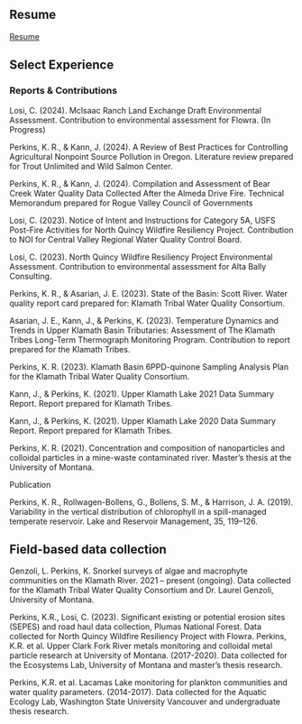 <br>
<br>

## Resume

[Resume](/resume.pdf)

## Select Experience

### Reports & Contributions

Losi, C. (2024). McIsaac Ranch Land Exchange Draft Environmental Assessment. Contribution to environmental assessment for Flowra. (In Progress)

Perkins, K. R., & Kann, J. (2024). A Review of Best Practices for Controlling Agricultural Nonpoint Source Pollution in Oregon. Literature review prepared for Trout Unlimited and Wild Salmon Center.

Perkins, K. R., & Kann, J. (2024). Compilation and Assessment of Bear Creek Water Quality Data Collected After the Almeda Drive Fire. Technical Memorandum prepared for Rogue Valley Council of Governments

Losi, C. (2023). Notice of Intent and Instructions for Category 5A, USFS Post-Fire Activities for North Quincy Wildfire Resiliency Project. Contribution to NOI for Central Valley Regional Water Quality Control Board. 

Losi, C. (2023). North Quincy Wildfire Resiliency Project Environmental Assessment. Contribution to environmental assessment for Alta Bally Consulting.

Perkins, K. R., & Asarian, J. E. (2023). State of the Basin: Scott River. Water quality report card prepared for: Klamath Tribal Water Quality Consortium.

Asarian, J. E., Kann, J., & Perkins, K. (2023). Temperature Dynamics and Trends in Upper Klamath Basin Tributaries: Assessment of The Klamath Tribes Long-Term Thermograph Monitoring Program. Contribution to report prepared for the Klamath Tribes.

Perkins, K. R. (2023). Klamath Basin 6PPD-quinone Sampling Analysis Plan for the Klamath Tribal Water Quality Consortium.

Kann, J., & Perkins, K. (2021). Upper Klamath Lake 2021 Data Summary Report. Report prepared for Klamath Tribes.

Kann, J., & Perkins, K. (2021). Upper Klamath Lake 2020 Data Summary Report. Report prepared for Klamath Tribes.

Perkins, K. R. (2021). Concentration and composition of nanoparticles and colloidal particles in a mine-waste contaminated river. Master’s thesis at the University of Montana.

Publication

Perkins, K. R., Rollwagen-Bollens, G., Bollens, S. M., & Harrison, J. A. (2019). Variability in the vertical distribution of chlorophyll in a spill-managed temperate reservoir. Lake and Reservoir Management, 35, 119–126.

## Field-based data collection

Genzoli, L. Perkins, K. Snorkel surveys of algae and macrophyte communities on the Klamath River. 2021 – present (ongoing). Data collected for the Klamath Tribal Water Quality Consortium and Dr. Laurel Genzoli, University of Montana. 

Perkins, K.R., Losi, C. (2023). Significant existing or potential erosion sites (SEPES) and road haul data collection, Plumas National Forest. Data collected for North Quincy Wildfire Resiliency Project with Flowra. 
Perkins, K.R. et al. Upper Clark Fork River metals monitoring and colloidal metal particle research at University of Montana. (2017-2020). Data collected for the Ecosystems Lab, University of Montana and master’s thesis research.

Perkins, K.R. et al. Lacamas Lake monitoring for plankton communities and water quality parameters. (2014-2017). Data collected for the Aquatic Ecology Lab, Washington State University Vancouver and undergraduate thesis research.


